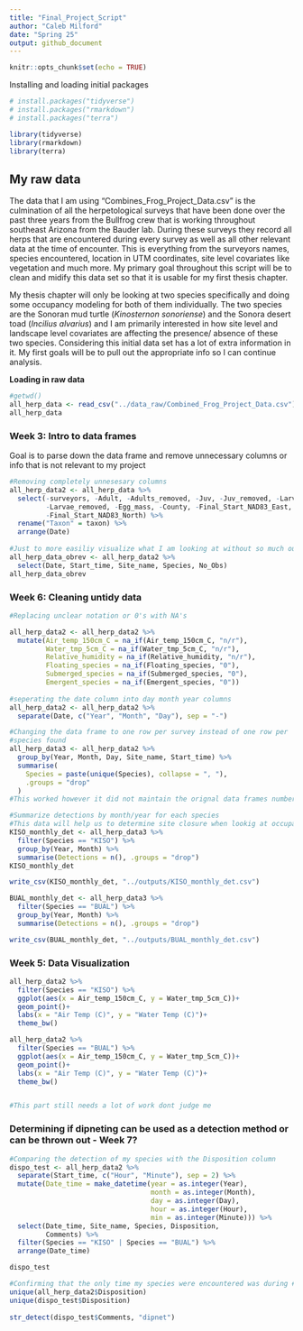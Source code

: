 ```yaml
---
title: "Final_Project_Script"
author: "Caleb Milford"
date: "Spring 25"
output: github_document
---
```


```r
knitr::opts_chunk$set(echo = TRUE)
```

Installing and loading initial packages

```r
# install.packages("tidyverse")
# install.packages("rmarkdown")
# install.packages("terra")

library(tidyverse)
library(rmarkdown)
library(terra)

```

## My raw data

The data that I am using "Combines_Frog_Project_Data.csv" is the culmination of all the herpetological surveys that have been done over the past three years from the Bullfrog crew that is working throughout southeast Arizona from the Bauder lab. During these surveys they record all herps that are encountered during every survey as well as all other relevant data at the time of encounter. This is everything from the surveyors names, species encountered, location in UTM coordinates, site level covariates like vegetation and much more. My primary goal throughout this script will be to clean and midify this data set so that it is usable for my first thesis chapter.

My thesis chapter will only be looking at two species specifically and doing some occupancy modeling for both of them individually. The two species are the Sonoran mud turtle (*Kinosternon sonoriense*) and the Sonora desert toad (*Incilius alvarius*) and I am primarily interested in how site level and landscape level covariates are affecting the presence/ absence of these two species. Considering this initial data set has a lot of extra information in it. My first goals will be to pull out the appropriate info so I can continue analysis.

**Loading in raw data**

```r
#getwd()
all_herp_data <- read_csv("../data_raw/Combined_Frog_Project_Data.csv")
all_herp_data
```

### Week 3: Intro to data frames

Goal is to parse down the data frame and remove unnecessary columns or info that is not relevant to my project

```r
#Removing completely unnesesary columns 
all_herp_data2 <- all_herp_data %>% 
  select(-surveyors, -Adult, -Adults_removed, -Juv, -Juv_removed, -Larvae,
         -Larvae_removed, -Egg_mass, -County, -Final_Start_NAD83_East,
         -Final_Start_NAD83_North) %>% 
  rename("Taxon" = taxon) %>% 
  arrange(Date)
         
#Just to more easiliy visualize what I am looking at without so much outside info 
all_herp_data_obrev <- all_herp_data2 %>% 
  select(Date, Start_time, Site_name, Species, No_Obs)
all_herp_data_obrev
```

### Week 6: Cleaning untidy data

```r
#Replacing unclear notation or 0's with NA's

all_herp_data2 <- all_herp_data2 %>% 
  mutate(Air_temp_150cm_C = na_if(Air_temp_150cm_C, "n/r"), 
         Water_tmp_5cm_C = na_if(Water_tmp_5cm_C, "n/r"),
         Relative_humidity = na_if(Relative_humidity, "n/r"),
         Floating_species = na_if(Floating_species, "0"),
         Submerged_species = na_if(Submerged_species, "0"), 
         Emergent_species = na_if(Emergent_species, "0"))
  
#seperating the date column into day month year columns 
all_herp_data2 <- all_herp_data2 %>% 
  separate(Date, c("Year", "Month", "Day"), sep = "-")

#Changing the data frame to one row per survey instead of one row per 
#species found 
all_herp_data3 <- all_herp_data2 %>%
  group_by(Year, Month, Day, Site_name, Start_time) %>%
  summarise(
    Species = paste(unique(Species), collapse = ", "),
    .groups = "drop"
  )
#This worked however it did not maintain the orignal data frames number of #columns. It only gave back the columns I grouped by. Need to come back and #figure out how to have each row represent 1 survey while maintaining all #origial columns 

#Summarize detections by month/year for each species 
#This data will help us to determine site closure when lookig at occupancy 
KISO_monthly_det <- all_herp_data3 %>% 
  filter(Species == "KISO") %>% 
  group_by(Year, Month) %>% 
  summarise(Detections = n(), .groups = "drop")
KISO_monthly_det

write_csv(KISO_monthly_det, "../outputs/KISO_monthly_det.csv")

BUAL_monthly_det <- all_herp_data3 %>% 
  filter(Species == "BUAL") %>% 
  group_by(Year, Month) %>% 
  summarise(Detections = n(), .groups = "drop")

write_csv(BUAL_monthly_det, "../outputs/BUAL_monthly_det.csv")

```

### Week 5: Data Visualization

```r
all_herp_data2 %>% 
  filter(Species == "KISO") %>% 
  ggplot(aes(x = Air_temp_150cm_C, y = Water_tmp_5cm_C))+
  geom_point()+
  labs(x = "Air Temp (C)", y = "Water Temp (C)")+
  theme_bw()

all_herp_data2 %>% 
  filter(Species == "BUAL") %>% 
  ggplot(aes(x = Air_temp_150cm_C, y = Water_tmp_5cm_C))+
  geom_point()+
  labs(x = "Air Temp (C)", y = "Water Temp (C)")+
  theme_bw()


#This part still needs a lot of work dont judge me 
```

### Determining if dipneting can be used  as a detection method or can be thrown out - Week 7?

```r
#Comparing the detection of my species with the Disposition column 
dispo_test <- all_herp_data2 %>%
  separate(Start_time, c("Hour", "Minute"), sep = 2) %>% 
  mutate(Date_time = make_datetime(year = as.integer(Year), 
                                   month = as.integer(Month),
                                   day = as.integer(Day), 
                                   hour = as.integer(Hour), 
                                   min = as.integer(Minute))) %>% 
  select(Date_time, Site_name, Species, Disposition,
         Comments) %>% 
  filter(Species == "KISO" | Species == "BUAL") %>% 
  arrange(Date_time)

dispo_test

#Confirming that the only time my species were encountered was during #"observed", "removed", "none", aka visual surveys 
unique(all_herp_data2$Disposition)
unique(dispo_test$Disposition)
  
str_detect(dispo_test$Comments, "dipnet")


```
